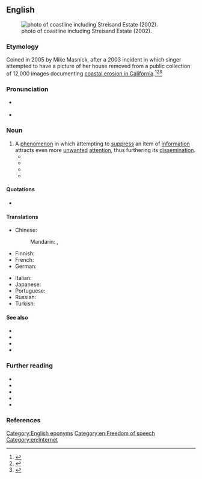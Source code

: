 ==English==
{{was wotd|2012|November|13}}
[[File:Streisand Estate.jpg|thumb|{{w|California Coastal Records Project}} photo of coastline including Streisand Estate (2002).]]

===Etymology===
Coined in 2005 by Mike Masnick, after a 2003 incident in which singer {{w|Barbra Streisand}} attempted to have a picture of her house removed from a public collection of 12,000 images documenting [[w:California Coastal Records Project|coastal erosion in California]].<ref>{{cite-journal|url=http://www.bbc.co.uk/news/uk-18458567|work=BBC News|title=The Streisand Effect: When censorship backfires|date=June 15, 2012|accessdate=October 29, 2012|publisher=BBC|author=Mario Cacciottolo}}</ref><ref>
{{cite-journal|url=http://www.techdirt.com/articles/20050105/0132239.shtml|accessdate=October 29, 2012|date=January 5, 2005|title=Since When Is It Illegal To Just Mention A Trademark Online?|author=Mike Masnick|work=techdirt: Legal Issues}}</ref><ref>{{cite-journal|url=http://blogs.telegraph.co.uk/technology/miloyiannopoulos/8248311/What_is_The_Streisand_Effect/|work=The Daily Telegraph|title=What is 'The Streisand Effect'?|author=Milo Yiannopoulos|date=January 31, 2009|accessdate=October 29, 2012|publisher=Telegraph Media Group Limited|archiveurl=https://web.archive.org/web/20110403093400/http://blogs.telegraph.co.uk/technology/miloyiannopoulos/8248311/What_is_The_Streisand_Effect/|archivedate=3 April 2011}}</ref>

===Pronunciation===
* {{a|US}} {{IPA|en|/ˈstɹaɪ.sænd əˌfɛkt/}}
* {{audio|en|en-au-Streisand effect.ogg|Audio (AU)}}

===Noun===
{{en-noun|head=Streisand [[effect]]}}

# A [[phenomenon]] in which attempting to [[suppress]] an item of [[information]] attracts even more [[unwanted]] [[attention]], thus furthering its [[dissemination]].
#* {{quote-book
|en
|year=2009
|author=John W. Dozier, Sue Scheff
|title=Google Bomb: The Untold Story of the $11.3M Verdict That Changed the Way We Use the Internet
|chapter=
|url=
|isbn=0757314155
|publisher=HCI
|page=40
|passage=No matter how effective your rebuttal may seem to be to you, a response will "bump" the problem into greater prominence and relevance in the search engine results, which then turns your headache into a migraine. This is doubly dangerous since "bumping" the negative information potentially introduces the "'''Streisand Effect'''" into the equation, which is something to avoid if at all possible. It is commonly defined as a phenomenon in which an attempt to censor or remove a piece of information on the web backfires, causing greater publicity.
}}
#* {{quote-book
|en
|year=2009
|first=Kyle
|last=Lacy
|title=Twitter Marketing For Dummies|publisher=For Dummies
|chapter=
|url=
|isbn=0470561726
|page=215
|passage=Say you discover that people aren't just talking about you, they're bashing you. Should you step in and try to stop them? Again, the answer is absolutely no! Leave them alone – you'll only make the problems worse and create a '''Streisand Effect''' if you try to hush them up.
}}
#* {{quote-journal
|en
|first=Jim
|last=Emerson
|title=Teaching the controversy
|blog=Scanners
|newspaper=[[w:Chicago Sun-Times|Chicago Sun-Times]]
|date=2009-09-11
|url=http://blogs.suntimes.com/scanners/2009/09/when_did_you_stop_raping_and_k.html
|accessdate=2009-10-16
|passage=But that hasn't stopped [[w:Glenn Beck|Beck]]'s lawyers from trying to shut down the site -- resulting in more blowback and another manifestation of the dreaded '''Streisand Effect'''!
}}
#* {{quote-journal
|en
|author=K Vaidya Nathan
|date=2010-12-17
|newspaper={{w|The Indian Express}}
|url=http://www.indianexpress.com/news/beware-the-streisand-effect/725720/
|accessdate=2012-10-29
|title=Beware the Streisand effect
|publisher=The Indian Express Limited
|passage=Though, the action of the US government was intended to suppress the leaks, the '''‘Streisand effect’''' made sure that the outcome was exactly the opposite. People all over the world, who hadn’t even heard of the Website, were typing WikiLeaks.org on their keyboards only to find a site-unavailable message, which increased their curiosity. People sympathetic to {{w|WikiLeaks}}, in the meantime, had voluntarily mirrored the website in order to keep it online.
}}

====Quotations====
* {{seemoreCites|en}}

====Translations====
{{trans-top|phenomenon}}
* Chinese:
*: Mandarin: {{t|cmn|史翠珊效應|sc=Hani}}, {{t|cmn|史翠珊效应|tr=Shǐcuìshān xiàoyìng|sc=Hani}}
* Finnish: {{t|fi|Streisand-[[ilmiö]]}}
* French: {{t+|fr|effet Streisand|m}}
* German: {{t|de|Streisand-Effekt|m}}
{{trans-mid}}
* Italian: {{t|it|effetto Streisand|m}}
* Japanese: {{t|ja|ストライサンド効果|tr=Sutoraisando kōka|sc=Jpan}}
* Portuguese: {{t|pt|efeito Streisand|m}}
* Russian: {{t+|ru|эффе́кт Стре́йзанд|m|tr=effékt Strɛ́jzand}}
* Turkish: {{t|tr|Streisand etkisi}}
{{trans-bottom}}

====See also====
* {{l|en|backfire}}
* {{l|en|censorship}}
* {{l|en|epic fail}}
* {{l|en|freedom of speech}}

===Further reading===
* {{pedia}}
* {{R:wsource|en|Streisand v. Adelman, assessment by United States House Committee on the Judiciary}}
* {{R:wquote|en}}
* {{R:wnews|en|Category:Streisand effect}}
* {{R:commons|Category:Streisand effect}}

===References===
<references/>

[[Category:English eponyms]]
[[Category:en:Freedom of speech]]
[[Category:en:Internet]]